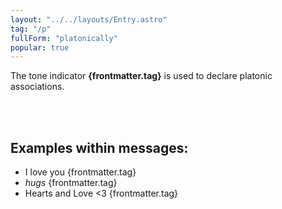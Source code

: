 ```yaml
---
layout: "../../layouts/Entry.astro"
tag: "/p"
fullForm: "platonically"
popular: true
---
```


The tone indicator **{frontmatter.tag}** is used to declare platonic associations.

<br />
<br />

## Examples within messages:

- I love you {frontmatter.tag}
- _hugs_ {frontmatter.tag}
- Hearts and Love \<3 {frontmatter.tag}
